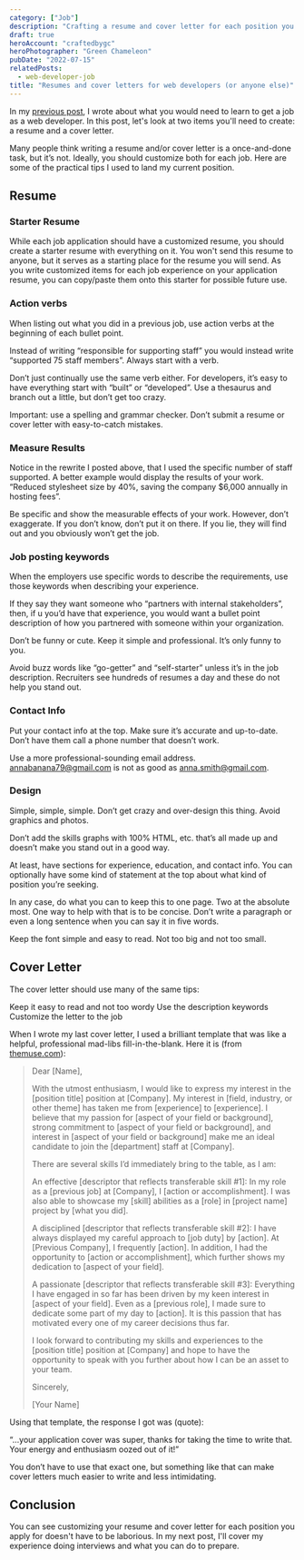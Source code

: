 ```yaml
---
category: ["Job"]
description: "Crafting a resume and cover letter for each position you want to apply for gets easier with tese tips."
draft: true
heroAccount: "craftedbygc"
heroPhotographer: "Green Chameleon"
pubDate: "2022-07-15"
relatedPosts:
  - web-developer-job
title: "Resumes and cover letters for web developers (or anyone else)"
---
```


In my [previous post](/post/web-developer-job/), I wrote about what you would need to learn to get a job as a web developer. In this post, let's look at two items you'll need to create: a resume and a cover letter.

Many people think writing a resume and/or cover letter is a once-and-done task, but it’s not. Ideally, you should customize both for each job. Here are some of the practical tips I used to land my current position.

## Resume

### Starter Resume

While each job application should have a customized resume, you should create a starter resume with everything on it. You won't send this resume to anyone, but it serves as a starting place for the resume you will send. As you write customized items for each job experience on your application resume, you can copy/paste them onto this starter for possible future use.

### Action verbs

When listing out what you did in a previous job, use action verbs at the beginning of each bullet point.

Instead of writing “responsible for supporting staff” you would instead write “supported 75 staff members”. Always start with a verb.

Don’t just continually use the same verb either. For developers, it’s easy to have everything start with “built” or “developed”. Use a thesaurus and branch out a little, but don’t get too crazy.

Important: use a spelling and grammar checker. Don’t submit a resume or cover letter with easy-to-catch mistakes.

### Measure Results

Notice in the rewrite I posted above, that I used the specific number of staff supported. A better example would display the results of your work. “Reduced stylesheet size by 40%, saving the company $6,000 annually in hosting fees”.

Be specific and show the measurable effects of your work. However, don’t exaggerate. If you don’t know, don’t put it on there. If you lie, they will find out and you obviously won’t get the job.

### Job posting keywords

When the employers use specific words to describe the requirements, use those keywords when describing your experience.

If they say they want someone who “partners with internal stakeholders”, then, if u you’d have that experience, you would want a bullet point description of how you partnered with someone within your organization.

Don’t be funny or cute. Keep it simple and professional. It’s only funny to you.

Avoid buzz words like “go-getter” and “self-starter” unless it’s in the job description. Recruiters see hundreds of resumes a day and these do not help you stand out.

### Contact Info

Put your contact info at the top. Make sure it’s accurate and up-to-date. Don’t have them call a phone number that doesn’t work.

Use a more professional-sounding email address. annabanana79@gmail.com is not as good as anna.smith@gmail.com.

### Design

Simple, simple, simple. Don’t get crazy and over-design this thing. Avoid graphics and photos.

Don’t add the skills graphs with 100% HTML, etc. that’s all made up and doesn’t make you stand out in a good way.

At least, have sections for experience, education, and contact info. You can optionally have some kind of statement at the top about what kind of position you’re seeking.

In any case, do what you can to keep this to one page. Two at the absolute most. One way to help with that is to be concise. Don’t write a paragraph or even a long sentence when you can say it in five words.

Keep the font simple and easy to read. Not too big and not too small.

## Cover Letter

The cover letter should use many of the same tips:

Keep it easy to read and not too wordy
Use the description keywords
Customize the letter to the job

When I wrote my last cover letter, I used a brilliant template that was like a helpful, professional mad-libs fill-in-the-blank. Here it is (from [themuse.com](https://www.themuse.com/amp/advice/the-perfect-cover-letter-template-to-show-off-your-skills)):

> Dear [Name],
>
> With the utmost enthusiasm, I would like to express my interest in the [position title] position at [Company]. My interest in [field, industry, or other theme] has taken me from [experience] to [experience]. I believe that my passion for [aspect of your field or background], strong commitment to [aspect of your field or background], and interest in [aspect of your field or background] make me an ideal candidate to join the [department] staff at [Company].
>
> There are several skills I’d immediately bring to the table, as I am:
>
> An effective [descriptor that reflects transferable skill #1]: In my role as a [previous job] at [Company], I [action or accomplishment]. I was also able to showcase my [skill] abilities as a [role] in [project name] project by [what you did].
>
> A disciplined [descriptor that reflects transferable skill #2]: I have always displayed my careful approach to [job duty] by [action]. At [Previous Company], I frequently [action]. In addition, I had the opportunity to [action or accomplishment], which further shows my dedication to [aspect of your field].
>
> A passionate [descriptor that reflects transferable skill #3]: Everything I have engaged in so far has been driven by my keen interest in [aspect of your field]. Even as a [previous role], I made sure to dedicate some part of my day to [action]. It is this passion that has motivated every one of my career decisions thus far.
>
> I look forward to contributing my skills and experiences to the [position title] position at [Company] and hope to have the opportunity to speak with you further about how I can be an asset to your team.
>
> Sincerely,
>
> [Your Name]

Using that template, the response I got was (quote):

“…your application cover was super, thanks for taking the time to write that. Your energy and enthusiasm oozed out of it!”

You don’t have to use that exact one, but something like that can make cover letters much easier to write and less intimidating.

## Conclusion

You can see customizing your resume and cover letter for each position you apply for doesn't have to be laborious. In my next post, I'll cover my experience doing interviews and what you can do to prepare.
